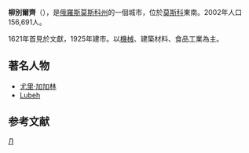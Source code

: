 {{Infobox Russian town}}
'''柳別爾齊'''（{{lang-ru|Лю́берцы}}），是[[俄羅斯|俄羅斯]][[莫斯科州|莫斯科州]]的一個城市，位於[[莫斯科|莫斯科]]東南。2002年人口156,691人。

1621年首見於文獻，1925年建市。以[[機械|機械]]、建築材料、食品工業為主。

==著名人物==
* [[尤里·加加林|尤里·加加林]]
* [[Lubeh|Lubeh]]

==参考文献==
{{reflist}}

{{Cities and towns in Moscow Oblast}}

[[Category:莫斯科州城市|Л]]
{{geo-stub}}